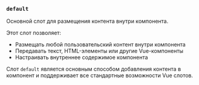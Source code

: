 ### `default`

Основной слот для размещения контента внутри компонента.

Этот слот позволяет:
- Размещать любой пользовательский контент внутри компонента
- Передавать текст, HTML-элементы или другие Vue-компоненты
- Настраивать внутреннее содержимое компонента

Слот `default` является основным способом добавления контента в компонент и поддерживает все стандартные возможности Vue слотов.
